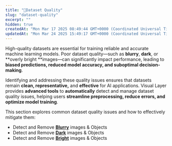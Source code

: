```yaml
---
title: "🔵Dataset Quality"
slug: "dataset-quality"
excerpt: ""
hidden: true
createdAt: "Mon Mar 17 2025 08:49:44 GMT+0000 (Coordinated Universal Time)"
updatedAt: "Mon Mar 24 2025 15:49:17 GMT+0000 (Coordinated Universal Time)"
---
```

High-quality datasets are essential for training reliable and accurate machine learning models. Poor dataset quality—such as **blurry**, **dark**, or **overly bright **images—can significantly impact performance, leading to **biased predictions, reduced model accuracy, and suboptimal decision-making**.

Identifying and addressing these quality issues ensures that datasets remain **clean, representative,** and **effective** for AI applications. Visual Layer provides **advanced tools** to **automatically** detect and manage dataset quality issues, helping users **streamline preprocessing, reduce errors, and optimize model training**.

This section explores common dataset quality issues and how to effectively mitigate them:

- Detect and Remove **[Blurry](https://dash.readme.com/project/visual-layer2/v1.0/docs/blurry-imagesobjects-copy-1)** images & Objects 
- Detect and Remove **[Dark](https://dash.readme.com/project/visual-layer2/v1.0/docs/dark-imagesobjects-copy-1)** images & Objects 
- Detect and Remove **[Bright](https://dash.readme.com/project/visual-layer2/v1.0/docs/bright-imagesobjects-copy)** images & Objects
